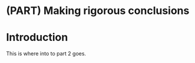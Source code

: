 # (PART) Making rigorous conclusions {-}

# Introduction {#rigor-intro}

This is where into to part 2 goes.
